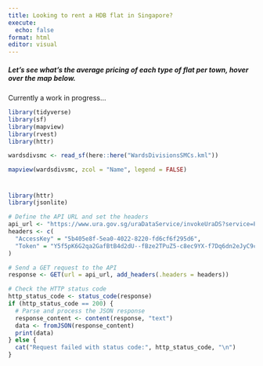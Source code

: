 ```yaml
---
title: Looking to rent a HDB flat in Singapore?
execute: 
  echo: false
format: html
editor: visual
---
```


##### Let's see what's the average pricing of each type of flat per town, hover over the map below.

Currently a work in progress...

```r
library(tidyverse)
library(sf)
library(mapview)
library(rvest)
library(httr)

wardsdivsmc <- read_sf(here::here("WardsDivisionsSMCs.kml"))

mapview(wardsdivsmc, zcol = "Name", legend = FALSE)

```

##### 

```         
```

```r
library(httr)
library(jsonlite)

# Define the API URL and set the headers
api_url <- "https://www.ura.gov.sg/uraDataService/invokeUraDS?service=PMI_Resi_Transaction&batch=1"
headers <- c(
  "AccessKey" = "5b405e8f-5ea0-4022-8220-fd6cf6f295d6",
  "Token" = "Y5f5pK6G2qa2GafBtB4d2dU--fBze2TPuZ5-c8ec9YX-f7Dq6dn2eJyC9cU7dByhkv+qUb02g-5f-bd58T6QcnVWkCAfDe4U5y87"
)

# Send a GET request to the API
response <- GET(url = api_url, add_headers(.headers = headers))

# Check the HTTP status code
http_status_code <- status_code(response)
if (http_status_code == 200) {
  # Parse and process the JSON response
  response_content <- content(response, "text")
  data <- fromJSON(response_content)
  print(data)
} else {
  cat("Request failed with status code:", http_status_code, "\n")
}


```
